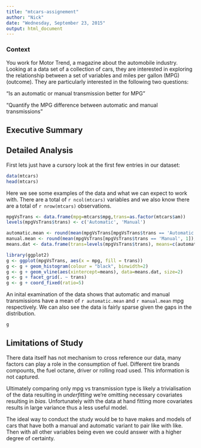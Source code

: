 ```yaml
---
title: "mtcars-assignement"
author: "Nick"
date: "Wednesday, September 23, 2015"
output: html_document
---
```


### Context

You work for Motor Trend, a magazine about the automobile industry. Looking at a data set of a collection of cars, they are interested in exploring the relationship between a set of variables and miles per gallon (MPG) (outcome). They are particularly interested in the following two questions:

"Is an automatic or manual transmission better for MPG"

"Quantify the MPG difference between automatic and manual transmissions"

## Executive Summary

## Detailed Analysis

First lets just have a cursory look at the first few entries in our dataset:
```r
data(mtcars)
head(mtcars)
```

Here we see some examples of the data and what we can expect to work with.  There are a total of `r ncol(mtcars)` variables and we also know there are a total of `r nrow(mtcars)` observations.

```r
mpgVsTrans <- data.frame(mpg=mtcars$mpg,trans=as.factor(mtcars$am))
levels(mpgVsTrans$trans) <- c('Automatic', 'Manual')

automatic.mean <- round(mean(mpgVsTrans[mpgVsTrans$trans == 'Automatic', 1]),2)
manual.mean <- round(mean(mpgVsTrans[mpgVsTrans$trans == 'Manual', 1]),2)
means.dat <- data.frame(trans=levels(mpgVsTrans$trans), means=c(automatic.mean, manual.mean))

library(ggplot2)
g <- ggplot(mpgVsTrans, aes(x = mpg, fill = trans))
g <- g + geom_histogram(colour = "black", binwidth=2)
g <- g + geom_vline(aes(xintercept=means), data=means.dat, size=2)
g <- g + facet_grid(. ~ trans)
g <- g + coord_fixed(ratio=5)
```

An inital examination of the data shows that automatic and manual transmissions have a mean of `r automatic.mean` and `r manual.mean` mpg respectively. We can also see the data is fairly sparse given the gaps in the distribution.

```r
g
```
   

## Limitations of Study

There data itself has not mechanism to cross reference our data, many factors can play a role in the consumption of fuel.  Different tire brands compounts, the fuel octane, driver or rolling road used.  This information is not captured.

Ultimately comparing only mpg vs transmission type is likely a trivialisation of the data resulting in *underfitting* we're omitting necessary covariates resulting in *bias*.  Unfortunately with the data at hand fitting more covariates results in large variance thus a less useful model. 

The ideal way to conduct the study would be to have makes and models of cars that have both a manual and automatic variant to pair like with like. Then with all other variables being even we could answer with a higher degree of certainty.
